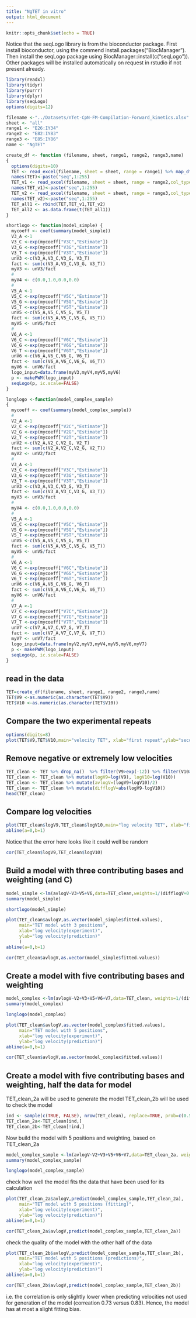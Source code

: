 ```yaml
---
title: "NgTET in vitro"
output: html_document
---
```


```r
knitr::opts_chunk$set(echo = TRUE)
```

Notice that the seqLogo library is from the bioconductor package. First install bioconductor, using the commend install.packages("BiocManager"). Then install the seqLogo package using BiocManager::install(c("seqLogo")). Other packages will be installed automatically on request in rstudio if not present already.

```r
library(readxl)
library(tidyr)
library(purrr)
library(dplyr)
library(seqLogo)
options(digits=12)
```

```r
filename <-"../Datasets/nTet-CpN-FM-Compilation-Forward_kinetics.xlsx"
sheet <- "all"
range1 <- "E26:IY34"
range2 <- "E82:IY83"
range3 <- "E85:IY86"
name <- "NgTET"
```

```r
create_df <- function (filename, sheet, range1, range2, range3,name)
{
  options(digits=10)
  TET <- read_excel(filename, sheet = sheet, range = range1) %>% map_df(rev)
  names(TET)<-paste("seq",1:255)
  TET_v1 <- read_excel(filename, sheet = sheet, range = range2,col_types="text")
  names(TET_v1)<-paste("seq",1:255)
  TET_v2 <- read_excel(filename, sheet = sheet, range = range3,col_types="text")  
  names(TET_v2)<-paste("seq",1:255)
  TET_all1 <- rbind(TET,TET_v1,TET_v2)
  TET_all2 <- as.data.frame(t(TET_all1))
}
```

```r
shortlogo <- function(model_simple) {
  mycoeff <- coef(summary(model_simple))
  V3_A <-1 
  V3_C <-exp(mycoeff["V3C","Estimate"])
  V3_G <-exp(mycoeff["V3G","Estimate"])
  V3_T <-exp(mycoeff["V3T","Estimate"])
  unV3 <-c(V3_A,V3_C,V3_G, V3_T)
  fact <- sum(c(V3_A,V3_C,V3_G, V3_T))
  myV3 <- unV3/fact
  #
  myV4 <- c(0.0,1.0,0.0,0.0)
  #
  V5_A <-1 
  V5_C <-exp(mycoeff["V5C","Estimate"])
  V5_G <-exp(mycoeff["V5G","Estimate"])
  V5_T <-exp(mycoeff["V5T","Estimate"])
  unV5 <-c(V5_A,V5_C,V5_G, V5_T)
  fact <- sum(c(V5_A,V5_C,V5_G, V5_T))
  myV5 <- unV5/fact
  #
  V6_A <-1 
  V6_C <-exp(mycoeff["V6C","Estimate"])
  V6_G <-exp(mycoeff["V6G","Estimate"])
  V6_T <-exp(mycoeff["V6T","Estimate"])
  unV6 <-c(V6_A,V6_C,V6_G, V6_T)
  fact <- sum(c(V6_A,V6_C,V6_G, V6_T))
  myV6 <- unV6/fact
  logo_input=data.frame(myV3,myV4,myV5,myV6)
  p <- makePWM(logo_input)
  seqLogo(p, ic.scale=FALSE)
}
```

```r
longlogo <-function(model_complex_sample) 
{
  mycoeff <- coef(summary(model_complex_sample))
  #
  V2_A <-1 
  V2_C <-exp(mycoeff["V2C","Estimate"])
  V2_G <-exp(mycoeff["V2G","Estimate"])
  V2_T <-exp(mycoeff["V2T","Estimate"])
  unV2 <-c(V2_A,V2_C,V2_G, V2_T)
  fact <- sum(c(V2_A,V2_C,V2_G, V2_T))
  myV2 <- unV2/fact
  #
  V3_A <-1 
  V3_C <-exp(mycoeff["V3C","Estimate"])
  V3_G <-exp(mycoeff["V3G","Estimate"])
  V3_T <-exp(mycoeff["V3T","Estimate"])
  unV3 <-c(V3_A,V3_C,V3_G, V3_T)
  fact <- sum(c(V3_A,V3_C,V3_G, V3_T))
  myV3 <- unV3/fact
  #
  myV4 <- c(0.0,1.0,0.0,0.0)
  #
  V5_A <-1 
  V5_C <-exp(mycoeff["V5C","Estimate"])
  V5_G <-exp(mycoeff["V5G","Estimate"])
  V5_T <-exp(mycoeff["V5T","Estimate"])
  unV5 <-c(V5_A,V5_C,V5_G, V5_T)
  fact <- sum(c(V5_A,V5_C,V5_G, V5_T))
  myV5 <- unV5/fact
  #
  V6_A <-1 
  V6_C <-exp(mycoeff["V6C","Estimate"])
  V6_G <-exp(mycoeff["V6G","Estimate"])
  V6_T <-exp(mycoeff["V6T","Estimate"])
  unV6 <-c(V6_A,V6_C,V6_G, V6_T)
  fact <- sum(c(V6_A,V6_C,V6_G, V6_T))
  myV6 <- unV6/fact
  #
  V7_A <-1 
  V7_C <-exp(mycoeff["V7C","Estimate"])
  V7_G <-exp(mycoeff["V7G","Estimate"])
  V7_T <-exp(mycoeff["V7T","Estimate"])
  unV7 <-c(V7_A,V7_C,V7_G, V7_T)
  fact <- sum(c(V7_A,V7_C,V7_G, V7_T))
  myV7 <- unV7/fact
  logo_input=data.frame(myV2,myV3,myV4,myV5,myV6,myV7)
  p <- makePWM(logo_input)
  seqLogo(p, ic.scale=FALSE)
}
```

<h2>read in the data</h2>
```r
TET=create_df(filename, sheet, range1, range2, range3,name)
TET$V9 <-as.numeric(as.character(TET$V9))
TET$V10 <-as.numeric(as.character(TET$V10))
```

<h2>Compare the two experimental repeats</h2>

```r
options(digits=8)
plot(TET$V9,TET$V10,main="velocity TET", xlab="first repeat",ylab="second repeat")
```
<h2> Remove negative or extremely low velocities</h2>

```r
TET_clean <- TET %>% drop_na()  %>% filter(V9>exp(-12)) %>% filter(V10>exp(-12))
TET_clean <- TET_clean %>% mutate(logV9=log(V9), logV10=log(V10))
TET_clean <- TET_clean %>% mutate(avlogV=(logV9+logV10)/2)
TET_clean <- TET_clean %>% mutate(difflogV=abs(logV9-logV10))
head(TET_clean)
```

<h2>Compare log velocities</h2>

```r
plot(TET_clean$logV9,TET_clean$logV10,main="log velocity TET", xlab="first repeat",ylab="second repeat")
abline(a=0,b=1)
```
Notice that the error here looks like it could well be random

```r
cor(TET_clean$logV9,TET_clean$logV10)
```

<h2>Build a model with three contributing bases and weighting (and C)</h2> 

```r
model_simple <-lm(avlogV~V3+V5+V6,data=TET_clean,weights=1/(difflogV+0.1))
summary(model_simple)
```
```r
shortlogo(model_simple)
```

```r
plot(TET_clean$avlogV,as.vector(model_simple$fitted.values),
     main="TET model with 3 positions",
     xlab="log velocity(experiment)",
     ylab="log velocity(prediction)"
     )
abline(a=0,b=1)
```

```r
cor(TET_clean$avlogV,as.vector(model_simple$fitted.values))
```

<h2> Create a model with five contributing bases and weighting </h2>

```r
model_complex <-lm(avlogV~V2+V3+V5+V6+V7,data=TET_clean, weights=1/(difflogV+0.1))
summary(model_complex)
```
```r
longlogo(model_complex)
```


```r
plot(TET_clean$avlogV,as.vector(model_complex$fitted.values),
     main="TET model with 5 positions",
     xlab="log velocity(experiment)",
     ylab="log velocity(prediction)")
abline(a=0,b=1)
```

```r
cor(TET_clean$avlogV,as.vector(model_complex$fitted.values))
```

<h2> Create a model with five contributing bases and weighting, half the data for model </h2>

TET_clean_2a will be used to generate the model
TET_clean_2b will be used to check the model

```r
ind <- sample(c(TRUE, FALSE), nrow(TET_clean), replace=TRUE, prob=c(0.5, 0.5))
TET_clean_2a<-TET_clean[ind,]
TET_clean_2b<-TET_clean[!ind,]
```

Now build the model with 5 positions and weighting, based on TET_clean_2a

```r
model_complex_sample <-lm(avlogV~V2+V3+V5+V6+V7,data=TET_clean_2a, weights=1/(difflogV+0.1))
summary(model_complex_sample)
```

```r
longlogo(model_complex_sample)
```

check how well the model fits the data that have been used for its calculation

```r
plot(TET_clean_2a$avlogV,predict(model_complex_sample,TET_clean_2a),
     main="TET model with 5 positions (fitting)",
     xlab="log velocity(experiment)",
     ylab="log velocity(prediction)")
abline(a=0,b=1)
```
```r
cor(TET_clean_2a$avlogV,predict(model_complex_sample,TET_clean_2a))
```

check the quality of the model with the other half of the data

```r
plot(TET_clean_2b$avlogV,predict(model_complex_sample,TET_clean_2b),
     main="TET model with 5 positions (predictions)",
     xlab="log velocity(experiment)",
     ylab="log velocity(prediction)")
abline(a=0,b=1)
```
```r
cor(TET_clean_2b$avlogV,predict(model_complex_sample,TET_clean_2b))
```

i.e. the correlation is only slightly lower when predicting velocities not used for generation of the model (correation 0.73 versus 0.83). Hence, the model has at most a slight fitting bias.

